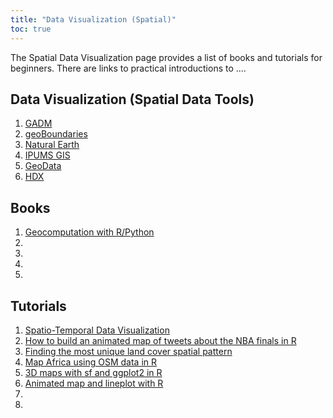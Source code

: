 ```yaml
---
title: "Data Visualization (Spatial)"
toc: true
---
```


The Spatial Data Visualization page provides a list of books and tutorials for beginners. There are links to practical introductions to ....

## Data Visualization (Spatial Data Tools)

1)  [GADM](https://gadm.org/)
2)  [geoBoundaries](https://www.geoboundaries.org/)
3)  [Natural Earth](https://www.naturalearthdata.com/)
4)  [IPUMS GIS](https://international.ipums.org/international/gis.shtml)
5)  [GeoData](https://geodata.state.gov/geonetwork/srv/eng/catalog.search#/home)
6)  [HDX](https://data.humdata.org/)

## Books

1) [Geocomputation with R/Python](https://geocompx.org/)
2) []()
3) []()
4) []()
5) []()

## Tutorials

1)  [Spatio-Temporal Data Visualization](https://medium.com/@samvardhanvishnoi2026/spatio-temporal-data-visualization-my-top-3-techniques-by-experience-4b92113b97ea)
2)  [How to build an animated map of tweets about the NBA finals in R](https://www.storybench.org/build-animated-map-tweets-nba-finals-r/)
3)  [Finding the most unique land cover spatial pattern](https://jakubnowosad.com/posts/2023-12-03-motif-bp8/)
4)  [Map Africa using OSM data in R](https://milospopovic.net/map-africa-using-osm-data/)
5)  [3D maps with sf and ggplot2 in R](https://milospopovic.net/3d-maps-with-r/)
6)  [Animated map and lineplot with R](https://milospopovic.net/animated-map-and-lineplot-with-r/)
7)  []()
8)  []()